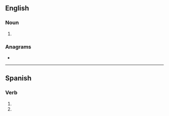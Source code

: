 ==English==

===Noun===
{{head|en|noun plural form}}

# {{plural of|pretense|lang=en}}

===Anagrams===
* {{anagrams|en|a=eeenprsst|serpentes}}

----

==Spanish==

===Verb===
{{head|es|verb form}}

# {{es-verb form of|pretensar|ending=-ar|mood=subjunctive|tense=present|number=s|person=2|formal=n}}
# {{es-verb form of|pretensar|ending=-ar|mood=imperative|number=s|person=2|formal=n|sense=negative}}